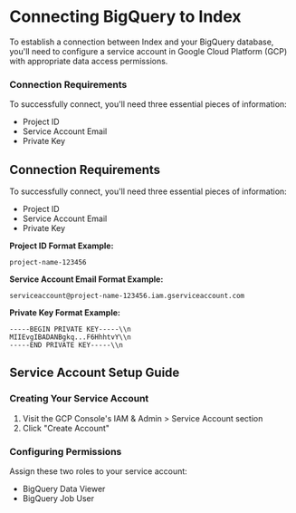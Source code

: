 # Connecting BigQuery to Index

To establish a connection between Index and your BigQuery database, you'll need to configure a service account in Google Cloud Platform (GCP) with appropriate data access permissions.

### Connection Requirements

To successfully connect, you'll need three essential pieces of information:

* Project ID
* Service Account Email
* Private Key


## Connection Requirements

To successfully connect, you'll need three essential pieces of information:

- Project ID
- Service Account Email
- Private Key

**Project ID Format Example:**

```
project-name-123456

```

**Service Account Email Format Example:**

```
serviceaccount@project-name-123456.iam.gserviceaccount.com

```

**Private Key Format Example:**

```
-----BEGIN PRIVATE KEY-----\\n
MIIEvgIBADANBgkq...F6HhhtvY\\n
-----END PRIVATE KEY-----\\n

```

## Service Account Setup Guide

### Creating Your Service Account

1. Visit the GCP Console's IAM & Admin > Service Account section
2. Click "Create Account"

### Configuring Permissions

Assign these two roles to your service account:

- BigQuery Data Viewer
- BigQuery Job User